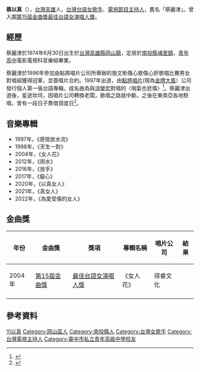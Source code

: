 {{藝人
|本名 = 蔡以真
|類型 = 女歌手
|英文名 = 
|別名 = 
|國籍 = {{ROC}}
|出生日期 = {{birth date and age|1974|6|30}}
|出生地點 = {{TWN}}[[高雄縣|高雄縣]][[岡山鎮|岡山鎮]]
|職業 = [[歌手|歌手]]、[[主持人|主持人]]
|語言 = [[國語|國語]]、[[台語|台語]]
|宗教信仰 =
|音樂類型 = [[台語流行音樂|台語流行音樂]]
|教育程度 = [[青年高中|青年高中]]電影電視科音樂組
|出身地 =  {{TWN}}
|出道作 =〈喘氣也悲傷〉
|代表作 =〈感情放水流〉<BR>〈喘氣也悲傷〉<BR>〈天生一對〉<BR>〈雨水〉<BR>〈放手〉<BR>〈海角天涯淚〉
|出道日期 = 1997年
|活躍年代 = 1997年至今
|唱片公司 = [[華特唱片|華特唱片]]
|awards =
}}

'''蔡以真'''（{{bd|1974年|6月30日||catIdx= C蔡}}），[[台灣|台灣]][[高雄|高雄]]人，[[台灣|台灣]][[台語|台語]][[女歌手|女歌手]]、[[電視節目|電視節目]][[主持人|主持人]]，舊名「蔡麗津」。曾入圍[[第15屆金曲獎|第15屆金曲獎]][[最佳台語女歌手獎_(金曲獎)|最佳台語女演唱人獎]]。

== 經歷 ==
蔡麗津於1974年6月30日出生於[[台灣|台灣]][[高雄縣|高雄縣]][[岡山鎮|岡山鎮]]，定居於[[南投縣|南投縣]][[埔里鎮|埔里鎮]]，[[青年高中|青年高中]]電影電視科音樂組畢業。

蔡麗津於1996年參加由點將唱片公司所舉辦的施文彬傷心歌傷心肝歌唱比賽男女對唱組獲得冠軍，並簽唱片合約。1997年出道，由[[點將唱片|點將唱片]](現為[[金牌大風|金牌大風]]）公司發行個人第一張台語專輯。成名曲為與[[洪榮宏|洪榮宏]]對唱的〈喘氣也悲傷〉<ref name="喘氣且悲傷">{{Cite web |url=https://www.youtube.com/watch?v=hdpJrYsSdO4 |title=洪榮宏 / 蔡麗津 - 喘氣且悲傷 |access-date=2016-08-28 |archive-date=2017-03-07 |archive-url=https://web.archive.org/web/20170307230244/https://www.youtube.com/watch?v=hdpJrYsSdO4 |dead-url=no }}</ref>。蔡麗津出道後，星途坎坷，因唱片公司轉換老闆，歌唱之路就中斷。之後在東南亞各地駐唱，曾有一段日子靠借貸度日<ref name=自由時報">{{Cite web |url=http://ent.ltn.com.tw/news/paper/645679 |title=自由時報2013-1-12：蔡麗津沉浮7年 再圓歌手夢 |access-date=2016-08-28 |archive-date=2019-11-30 |archive-url=https://web.archive.org/web/20191130110515/https://ent.ltn.com.tw/news/paper/645679 |dead-url=no }}</ref>。



==音樂專輯==
* 1997年，《感情放水流》
* 1998年，《天生一對》
* 2004年，《女人花》
* 2012年，《雨水》
* 2016年，《放手》
* 2017年，《癡心》
* 2020年，《以真女人》
* 2021年，《真女人》
* 2022年，《為愛受傷的女人》

==金曲獎==
{| class="wikitable"
|-
! 年份 !! 金曲獎 !! 獎項 !! 專輯名稱 !! 唱片公司 !! 結果
|-
|2004年 || [[第15屆金曲獎|第15屆金曲獎]] || [[最佳台語女歌手獎_(金曲獎)|最佳台語女演唱人獎]] ||《女人花》|| 得睿文化 ||{{nom}}
|-
|}

== 參考資料 ==
{{Reflist}}


[[Category:蔡姓|Yi以真]]
[[Category:岡山區人|Category:岡山區人]]
[[Category:南投縣人|Category:南投縣人]]
[[Category:台灣女歌手|Category:台灣女歌手]]
[[Category:台灣電視主持人|Category:台灣電視主持人]]
[[Category:臺中市私立青年高級中學校友|Category:臺中市私立青年高級中學校友]]